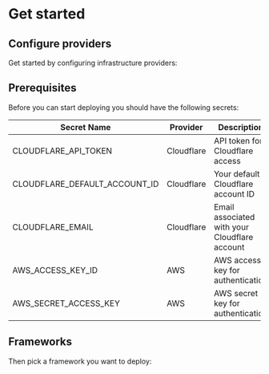 
# Get started

## Configure providers

Get started by configuring infrastructure providers:

<div className="grid mt-4 gap-8 lg:grid-cols-2">
  <TechStackCard
    href="/providers/aws-iac"
    title="Amazon Web Services"
    icon="aws"
  />

   <TechStackCard
    href="/providers/cloudflare-iac"
    title="Cloudflare"
    icon="cloudflare"
  />
</div>

## Prerequisites

Before you can start deploying you should have the following secrets:

| Secret Name | Provider | Description |
|-------------|----------|-------------|
| CLOUDFLARE_API_TOKEN | Cloudflare | API token for Cloudflare access |
| CLOUDFLARE_DEFAULT_ACCOUNT_ID | Cloudflare | Your default Cloudflare account ID |
| CLOUDFLARE_EMAIL | Cloudflare | Email associated with your Cloudflare account |
| AWS_ACCESS_KEY_ID | AWS | AWS access key for authentication |
| AWS_SECRET_ACCESS_KEY | AWS | AWS secret key for authentication |

## Frameworks

Then pick a framework you want to deploy:

<div className="grid mt-4 gap-8 lg:grid-cols-2">
  <TechStackCard href="/frameworks/nextjs" title="Next.js" icon="nextjs" />
</div>
